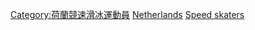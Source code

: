 [[Category:荷蘭競速滑冰運動員|Category:荷蘭競速滑冰運動員]]
[[Category:各國奧運競速滑冰運動員|Netherlands]]
[[Category:荷兰冬季奥运运动员|Speed skaters]]